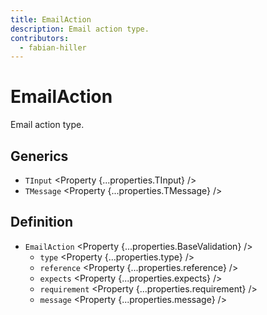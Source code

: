 ```yaml
---
title: EmailAction
description: Email action type.
contributors:
  - fabian-hiller
---
```



# EmailAction

Email action type.

## Generics

- `TInput` <Property {...properties.TInput} />
- `TMessage` <Property {...properties.TMessage} />

## Definition

- `EmailAction` <Property {...properties.BaseValidation} />
  - `type` <Property {...properties.type} />
  - `reference` <Property {...properties.reference} />
  - `expects` <Property {...properties.expects} />
  - `requirement` <Property {...properties.requirement} />
  - `message` <Property {...properties.message} />

